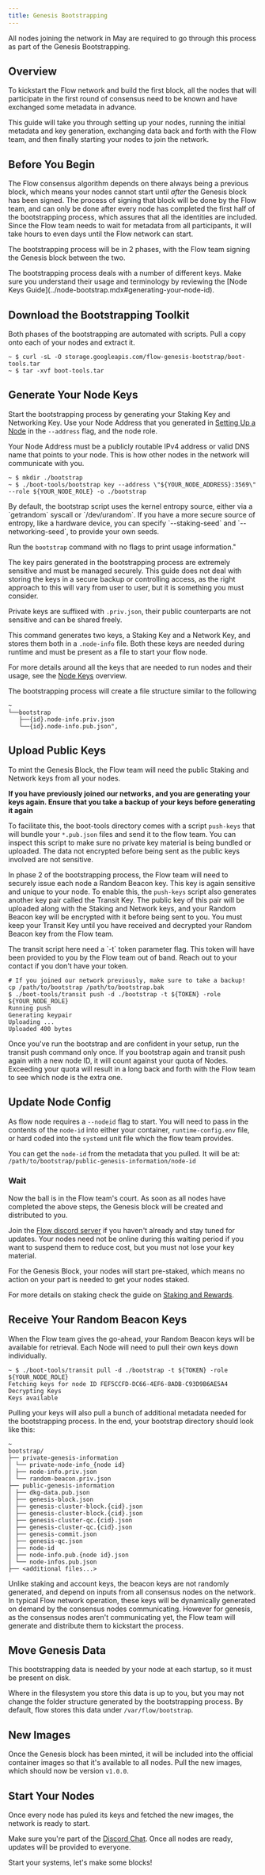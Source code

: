 ```yaml
---
title: Genesis Bootstrapping
---
```



<Admonition type="warning" title="Genesis Only">
  All nodes joining the network in May are required to go through this process as part of the Genesis Bootstrapping.
</Admonition>

## Overview

To kickstart the Flow network and build the first block, all the nodes that will participate in the first round of consensus need to be known and have exchanged some metadata in advance.

This guide will take you through setting up your nodes, running the initial metadata and key generation, exchanging data back and forth with the Flow team, and then finally starting your nodes to join the network.

## Before You Begin

The Flow consensus algorithm depends on there always being a previous block, which means your nodes cannot start until _after_ the Genesis block has been signed. The process of signing that block will be done by the Flow team, and can only be done after every node has completed the first half of the bootstrapping process, which assures that all the identities are included. Since the Flow team needs to wait for metadata from all participants, it will take hours to even days until the Flow network can start.

The bootstrapping process will be in 2 phases, with the Flow team signing the Genesis block between the two.

<Admonition type="info" title="Understanding Keys">
  The bootstrapping process deals with a number of different keys. Make sure you understand their usage and terminology by reviewing the [Node Keys Guide](../node-bootstrap.mdx#generating-your-node-id).
</Admonition>

## Download the Bootstrapping Toolkit

Both phases of the bootstrapping are automated with scripts. Pull a copy onto each of your nodes and extract it.

```shell Pull-boot-tools
~ $ curl -sL -O storage.googleapis.com/flow-genesis-bootstrap/boot-tools.tar
~ $ tar -xvf boot-tools.tar
```

## Generate Your Node Keys

Start the bootstrapping process by generating your Staking Key and Networking Key. Use your Node Address that you generated in [Setting Up a Node](../node-setup.mdx) in the `--address` flag, and the node role.

<Admonition type="warning" title="Node Address">Your Node Address must be a publicly routable IPv4 address or valid DNS name that points to your node. This is how other nodes in the network will communicate with you.</Admonition>

```shell Generate-bootstrap-keys"
~ $ mkdir ./bootstrap
~ $ ./boot-tools/bootstrap key --address \"${YOUR_NODE_ADDRESS}:3569\" --role ${YOUR_NODE_ROLE} -o ./bootstrap
```

<Admonition type="info" title="BYO Entropy">
  By default, the bootstrap script uses the kernel entropy source, either via a `getrandom` syscall or `/dev/urandom`. If you have a more secure source of entropy, like a hardware device, you can specify `--staking-seed` and `--networking-seed`, to provide your own seeds.
  
  Run the `bootstrap` command with no flags to print usage information."
</Admonition>

<Admonition type="danger" title="Protect your keys!">
  The key pairs generated in the bootstrapping process are extremely sensitive and must be managed securely. This guide does not deal with storing the keys in a secure backup or controlling access, as the right approach to this will vary from user to user, but it is something you must consider.
  
  Private keys are suffixed with `.priv.json`, their public counterparts are not sensitive and can be shared freely.
</Admonition>

This command generates two keys, a Staking Key and a Network Key, and stores them both in a `.node-info` file. Both these keys are needed during runtime and must be present as a file to start your flow node.

For more details around all the keys that are needed to run nodes and their usage, see the [Node Keys](../node-bootstrap.mdx#generating-your-node-id) overview.

The bootstrapping process will create a file structure similar to the following

```text bootstrap-directory
~
└──bootstrap
   ├──{id}.node-info.priv.json
   └──{id}.node-info.pub.json",
```

## Upload Public Keys

To mint the Genesis Block, the Flow team will need the public Staking and Network keys from all your nodes.

**If you have previously joined our networks, and you are generating your keys again. Ensure that you take a backup of your keys before generating it again**

To facilitate this, the boot-tools directory comes with a script `push-keys` that will bundle your `*.pub.json` files and send it to the flow team. You can inspect this script to make sure no private key material is being bundled or uploaded. The data not encrypted before being sent as the public keys involved are not sensitive.

In phase 2 of the bootstrapping process, the Flow team will need to securely issue each node a Random Beacon key. This key is again sensitive and unique to your node. To enable this, the `push-keys` script also generates another key pair called the Transit Key. The public key of this pair will be uploaded along with the Staking and Network keys, and your Random Beacon key will be encrypted with it before being sent to you. You must keep your Transit Key until you have received and decrypted your Random Beacon key from the Flow team.

<Admonition type="warning" title="Token Needed">
  The transit script here need a `-t` token parameter flag. This token will have been provided to you by the Flow team out of band. Reach out to your contact if you don't have your token.
</Admonition>

```shell Upload-public-keys
# If you joined our network previously, make sure to take a backup!
cp /path/to/bootstrap /path/to/bootstrap.bak
$ ./boot-tools/transit push -d ./bootstrap -t ${TOKEN} -role ${YOUR_NODE_ROLE}
Running push
Generating keypair
Uploading ...
Uploaded 400 bytes

```

<Admonition type="danger" title="One and Done!">
  Once you've run the bootstrap and are confident in your setup, run the transit push command only once. If you bootstrap again and transit push again with a new node ID, it will count against your quota of Nodes. Exceeding your quota will result in a long back and forth with the Flow team to see which node is the extra one.
</Admonition>

## Update Node Config

As flow node requires a `--nodeid` flag to start. You will need to pass in the contents of the `node-id` into either your container, `runtime-config.env` file, or hard coded into the `systemd` unit file which the flow team provides.

You can get the `node-id` from the metadata that you pulled. It will be at: `/path/to/bootstrap/public-genesis-information/node-id`

### Wait

Now the ball is in the Flow team's court. As soon as all nodes have completed the above steps, the Genesis block will be created and distributed to you.

Join the [Flow discord server](https://chat.onflow.org) if you haven't already and stay tuned for updates. Your nodes need not be online during this waiting period if you want to suspend them to reduce cost, but you must not lose your key material.

<Admonition type="info" title="A Note on Staking">
  For the Genesis Block, your nodes will start pre-staked, which means no action on your part is needed to get your nodes staked.
  
  For more details on staking check the guide on [Staking and Rewards](../../../../run-and-secure/staking/08-staking-rewards.md).
</Admonition>

## Receive Your Random Beacon Keys

When the Flow team gives the go-ahead, your Random Beacon keys will be available for retrieval. Each Node will need to pull their own keys down individually.

```shell Pull-beacon-keys
~ $ ./boot-tools/transit pull -d ./bootstrap -t ${TOKEN} -role ${YOUR_NODE_ROLE}
Fetching keys for node ID FEF5CCFD-DC66-4EF6-8ADB-C93D9B6AE5A4
Decrypting Keys
Keys available
```

Pulling your keys will also pull a bunch of additional metadata needed for the bootstrapping process.
In the end, your bootstrap directory should look like this:

```text bootstrap-directory
~
bootstrap/
├── private-genesis-information
│ └── private-node-info_{node id}
│ ├── node-info.priv.json
│ └── random-beacon.priv.json
├── public-genesis-information
│ ├── dkg-data.pub.json
│ ├── genesis-block.json
│ ├── genesis-cluster-block.{cid}.json
│ ├── genesis-cluster-block.{cid}.json
│ ├── genesis-cluster-qc.{cid}.json
│ ├── genesis-cluster-qc.{cid}.json
│ ├── genesis-commit.json
│ ├── genesis-qc.json
│ ├── node-id
│ ├── node-info.pub.{node id}.json
│ └── node-infos.pub.json
├── <additional files...>
```


<Admonition type="info" title="Why are we generating the beacon keys for you?">
  Unlike staking and account keys, the beacon keys are not randomly generated, and depend on inputs from all consensus nodes on the network. In typical Flow network operation, these keys will be dynamically generated on demand by the consensus nodes communicating. However for genesis, as the consensus nodes aren't communicating yet, the Flow team will generate and distribute them to kickstart the process.
</Admonition>

## Move Genesis Data

This bootstrapping data is needed by your node at each startup, so it must be present on disk.

Where in the filesystem you store this data is up to you, but you may not change the folder structure generated by the bootstrapping process. By default, flow stores this data under `/var/flow/bootstrap`.

## New Images

Once the Genesis block has been minted, it will be included into the official container images so that it's available to all nodes. Pull the new images, which should now be version `v1.0.0`.

## Start Your Nodes

Once every node has puled its keys and fetched the new images, the network is ready to start.

Make sure you're part of the [Discord Chat](https://chat.onflow.org). Once all nodes are ready, updates will be provided to everyone.

Start your systems, let's make some blocks!
